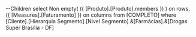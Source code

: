 --Children
select	Non empty(
({
[Produto].[Produto].members
}) 
		) on rows,
({
[Measures].[Faturamento]
}) on columns
from	[COMPLETO]
where	[Cliente].[Hierarquia Segmento].[Nivel Segmento].&[Farmácias].&[Drogas Super Brasília - DF]


